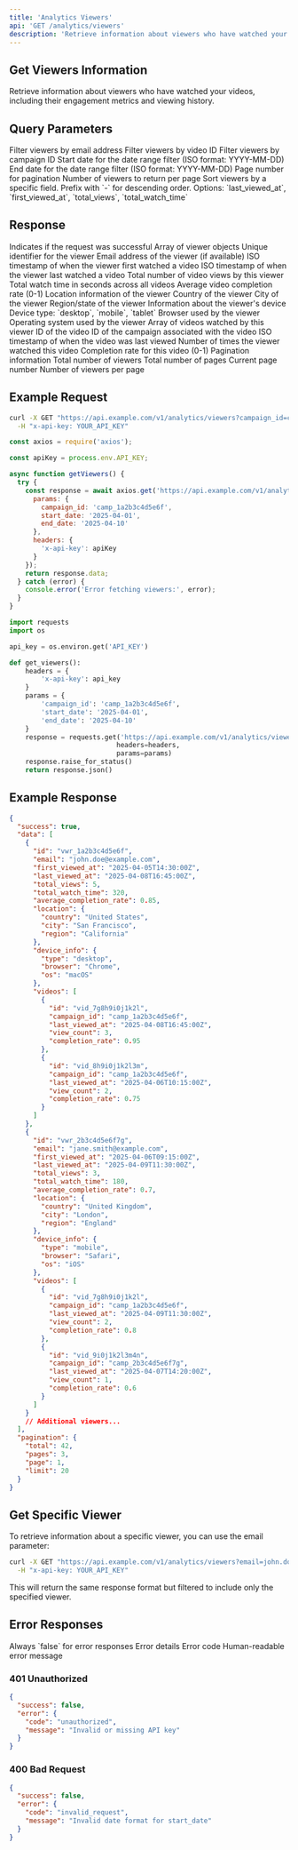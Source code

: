 ```yaml
---
title: 'Analytics Viewers'
api: 'GET /analytics/viewers'
description: 'Retrieve information about viewers who have watched your videos'
---
```


## Get Viewers Information

Retrieve information about viewers who have watched your videos, including their engagement metrics and viewing history.

## Query Parameters

<ParamField query="email" type="string">
  Filter viewers by email address
</ParamField>

<ParamField query="video_id" type="string">
  Filter viewers by video ID
</ParamField>

<ParamField query="campaign_id" type="string">
  Filter viewers by campaign ID
</ParamField>

<ParamField query="start_date" type="string">
  Start date for the date range filter (ISO format: YYYY-MM-DD)
</ParamField>

<ParamField query="end_date" type="string">
  End date for the date range filter (ISO format: YYYY-MM-DD)
</ParamField>

<ParamField query="page" type="integer" default="1">
  Page number for pagination
</ParamField>

<ParamField query="limit" type="integer" default="20" max="100">
  Number of viewers to return per page
</ParamField>

<ParamField query="sort" type="string" default="-last_viewed_at">
  Sort viewers by a specific field. Prefix with `-` for descending order. 
  Options: `last_viewed_at`, `first_viewed_at`, `total_views`, `total_watch_time`
</ParamField>

## Response

<ResponseField name="success" type="boolean">
  Indicates if the request was successful
</ResponseField>

<ResponseField name="data" type="array">
  Array of viewer objects
</ResponseField>

<ResponseField name="data[].id" type="string">
  Unique identifier for the viewer
</ResponseField>

<ResponseField name="data[].email" type="string">
  Email address of the viewer (if available)
</ResponseField>

<ResponseField name="data[].first_viewed_at" type="string">
  ISO timestamp of when the viewer first watched a video
</ResponseField>

<ResponseField name="data[].last_viewed_at" type="string">
  ISO timestamp of when the viewer last watched a video
</ResponseField>

<ResponseField name="data[].total_views" type="integer">
  Total number of video views by this viewer
</ResponseField>

<ResponseField name="data[].total_watch_time" type="integer">
  Total watch time in seconds across all videos
</ResponseField>

<ResponseField name="data[].average_completion_rate" type="number">
  Average video completion rate (0-1)
</ResponseField>

<ResponseField name="data[].location" type="object">
  Location information of the viewer
</ResponseField>

<ResponseField name="data[].location.country" type="string">
  Country of the viewer
</ResponseField>

<ResponseField name="data[].location.city" type="string">
  City of the viewer
</ResponseField>

<ResponseField name="data[].location.region" type="string">
  Region/state of the viewer
</ResponseField>

<ResponseField name="data[].device_info" type="object">
  Information about the viewer's device
</ResponseField>

<ResponseField name="data[].device_info.type" type="string">
  Device type: `desktop`, `mobile`, `tablet`
</ResponseField>

<ResponseField name="data[].device_info.browser" type="string">
  Browser used by the viewer
</ResponseField>

<ResponseField name="data[].device_info.os" type="string">
  Operating system used by the viewer
</ResponseField>

<ResponseField name="data[].videos" type="array">
  Array of videos watched by this viewer
</ResponseField>

<ResponseField name="data[].videos[].id" type="string">
  ID of the video
</ResponseField>

<ResponseField name="data[].videos[].campaign_id" type="string">
  ID of the campaign associated with the video
</ResponseField>

<ResponseField name="data[].videos[].last_viewed_at" type="string">
  ISO timestamp of when the video was last viewed
</ResponseField>

<ResponseField name="data[].videos[].view_count" type="integer">
  Number of times the viewer watched this video
</ResponseField>

<ResponseField name="data[].videos[].completion_rate" type="number">
  Completion rate for this video (0-1)
</ResponseField>

<ResponseField name="pagination" type="object">
  Pagination information
</ResponseField>

<ResponseField name="pagination.total" type="integer">
  Total number of viewers
</ResponseField>

<ResponseField name="pagination.pages" type="integer">
  Total number of pages
</ResponseField>

<ResponseField name="pagination.page" type="integer">
  Current page number
</ResponseField>

<ResponseField name="pagination.limit" type="integer">
  Number of viewers per page
</ResponseField>

## Example Request

```bash
curl -X GET "https://api.example.com/v1/analytics/viewers?campaign_id=camp_1a2b3c4d5e6f&start_date=2025-04-01&end_date=2025-04-10" \
  -H "x-api-key: YOUR_API_KEY"
```

```javascript
const axios = require('axios');

const apiKey = process.env.API_KEY;

async function getViewers() {
  try {
    const response = await axios.get('https://api.example.com/v1/analytics/viewers', {
      params: {
        campaign_id: 'camp_1a2b3c4d5e6f',
        start_date: '2025-04-01',
        end_date: '2025-04-10'
      },
      headers: {
        'x-api-key': apiKey
      }
    });
    return response.data;
  } catch (error) {
    console.error('Error fetching viewers:', error);
  }
}
```

```python
import requests
import os

api_key = os.environ.get('API_KEY')

def get_viewers():
    headers = {
        'x-api-key': api_key
    }
    params = {
        'campaign_id': 'camp_1a2b3c4d5e6f',
        'start_date': '2025-04-01',
        'end_date': '2025-04-10'
    }
    response = requests.get('https://api.example.com/v1/analytics/viewers', 
                           headers=headers, 
                           params=params)
    response.raise_for_status()
    return response.json()
```

## Example Response

```json
{
  "success": true,
  "data": [
    {
      "id": "vwr_1a2b3c4d5e6f",
      "email": "john.doe@example.com",
      "first_viewed_at": "2025-04-05T14:30:00Z",
      "last_viewed_at": "2025-04-08T16:45:00Z",
      "total_views": 5,
      "total_watch_time": 320,
      "average_completion_rate": 0.85,
      "location": {
        "country": "United States",
        "city": "San Francisco",
        "region": "California"
      },
      "device_info": {
        "type": "desktop",
        "browser": "Chrome",
        "os": "macOS"
      },
      "videos": [
        {
          "id": "vid_7g8h9i0j1k2l",
          "campaign_id": "camp_1a2b3c4d5e6f",
          "last_viewed_at": "2025-04-08T16:45:00Z",
          "view_count": 3,
          "completion_rate": 0.95
        },
        {
          "id": "vid_8h9i0j1k2l3m",
          "campaign_id": "camp_1a2b3c4d5e6f",
          "last_viewed_at": "2025-04-06T10:15:00Z",
          "view_count": 2,
          "completion_rate": 0.75
        }
      ]
    },
    {
      "id": "vwr_2b3c4d5e6f7g",
      "email": "jane.smith@example.com",
      "first_viewed_at": "2025-04-06T09:15:00Z",
      "last_viewed_at": "2025-04-09T11:30:00Z",
      "total_views": 3,
      "total_watch_time": 180,
      "average_completion_rate": 0.7,
      "location": {
        "country": "United Kingdom",
        "city": "London",
        "region": "England"
      },
      "device_info": {
        "type": "mobile",
        "browser": "Safari",
        "os": "iOS"
      },
      "videos": [
        {
          "id": "vid_7g8h9i0j1k2l",
          "campaign_id": "camp_1a2b3c4d5e6f",
          "last_viewed_at": "2025-04-09T11:30:00Z",
          "view_count": 2,
          "completion_rate": 0.8
        },
        {
          "id": "vid_9i0j1k2l3m4n",
          "campaign_id": "camp_2b3c4d5e6f7g",
          "last_viewed_at": "2025-04-07T14:20:00Z",
          "view_count": 1,
          "completion_rate": 0.6
        }
      ]
    }
    // Additional viewers...
  ],
  "pagination": {
    "total": 42,
    "pages": 3,
    "page": 1,
    "limit": 20
  }
}
```

## Get Specific Viewer

To retrieve information about a specific viewer, you can use the email parameter:

```bash
curl -X GET "https://api.example.com/v1/analytics/viewers?email=john.doe@example.com" \
  -H "x-api-key: YOUR_API_KEY"
```

This will return the same response format but filtered to include only the specified viewer.

## Error Responses

<ResponseField name="success" type="boolean">
  Always `false` for error responses
</ResponseField>

<ResponseField name="error" type="object">
  Error details
</ResponseField>

<ResponseField name="error.code" type="string">
  Error code
</ResponseField>

<ResponseField name="error.message" type="string">
  Human-readable error message
</ResponseField>

### 401 Unauthorized

```json
{
  "success": false,
  "error": {
    "code": "unauthorized",
    "message": "Invalid or missing API key"
  }
}
```

### 400 Bad Request

```json
{
  "success": false,
  "error": {
    "code": "invalid_request",
    "message": "Invalid date format for start_date"
  }
}
